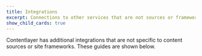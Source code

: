 ```yaml
---
title: Integrations
excerpt: Connections to other services that are not sources or frameworks
show_child_cards: true
---
```


Contentlayer has additional integrations that are not specific to content sources or site frameworks. These guides are shown below.
